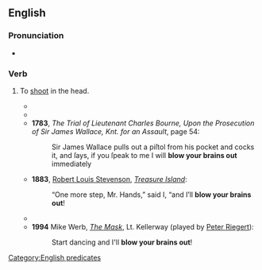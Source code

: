 ==English==

===Pronunciation===
* {{audio|en|En-au-blow someone's brains out.ogg|Audio (AU)}}

===Verb===
{{head|en|verb|head=[[blow]] someone's [[brains]] [[out]]}}

# {{lb|en|slang}} To [[shoot]] in the head.
#* {{RQ:Johnson History of the Pyrates|chapter=Of Captain [[w:Bartholomew Roberts|Bartho[lomew] Roberts]], and His Crew|page=319|passage=[F]or ''Moody'', on this Occaſion, took a large Glaſs from him, and threatned to '''blow his Brains out''', (a favourite Phraſe with theſe Pyrates) if he muttered at it.}}
#* {{quote-text|en|year=1763|author=John Shebbeare|title=Lydia, or Filial Piety: A Novel|volume=3|page=66|passage=In Conſequence of this a profound Silence enſued, the Earl depending on his Skill in the Sword, longing to run the Baronet through the Body; and Sir ''Timothy'', knowing himſelf a good Shot, to '''blow the Earl’s Brains out'''.}}
#* '''1783''', ''The Trial of Lieutenant Charles Bourne, Upon the Prosecution of Sir James Wallace, Knt. for an Assault'', page 54:
#*: Sir James Wallace pulls out a piſtol from his pocket and cocks it, and ſays, if you ſpeak to me I will '''blow your brains out''' immediately
#* '''1883''', [[w:Robert Louis Stevenson|Robert Louis Stevenson]], ''[[w:Treasure Island|Treasure Island]]'':
#*: “One more step, Mr. Hands,” said I, “and I’ll '''blow your brains out'''!
#* {{quote-text|en|year=1988|author={{w|Tom Clancy}}|title={{w|The Cardinal of the Kremlin}}|page=540|passage=He’d probably '''blow his brains out''' a week after the fact, but that might be a little late for the rest of us.}}
#* '''1994''' Mike Werb, ''[[w:The Mask (film)|The Mask]]'', Lt. Kellerway (played by [[w:Peter Riegert|Peter Riegert]]):
#*: Start dancing and I'll '''blow your brains out'''!

[[Category:English predicates]]